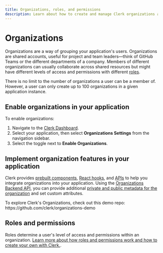 ```yaml
---
title: Organizations, roles, and permissions
description: Learn about how to create and manage Clerk organizations and their members.
---
```


# Organizations

Organizations are a way of grouping your application's users. Organizations are shared accounts, useful for project and team leaders—think of GitHub Teams or the different departments of a company. Members of different organizations can usually collaborate across shared resources but might have different levels of access and permissions with different [roles](/docs/organizations/overview#roles).

There is no limit to the number of organizations a user can be a member of. However, a user can only create up to 100 organizations in a given application instance.

## Enable organizations in your application

To enable organizations:
1. Navigate to the [Clerk Dashboard](https://dashboard.clerk.com/last-active?path=organizations-settings).
2. Select your application, then select **Organizations Settings** from the navigation sidebar.
3. Select the toggle next to **Enable Organizations**.

## Implement organization features in your application

Clerk provides [prebuilt components](/docs/components/overview), [React hooks](/docs/references/react/use-organization), and [APIs](/docs/references/javascript/organization/organization) to help you integrate organizations into your application. Using the [Organizations Backend API](https://clerk.com/docs/reference/backend-api/tag/Organizations), you can provide additional [private and public metadata for the organization](/docs/organizations/metadata) and set custom attributes.

<Callout type="info">
  To explore Clerk's Organizations, check out this demo repo:
  https://github.com/clerk/organizations-demo
</Callout>

## Roles and permissions

Roles determine a user's level of access and permissions within an organization. [Learn more about how roles and permissions work and how to create your own with Clerk.](/docs/organizations/roles-permissions).
